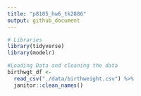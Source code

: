 ```yaml
---
title: "p8105_hw6_tk2886"
output: github_document
---
```



```r
# Libraries 
library(tidyverse)
library(modelr)
```


```r
#Loading Data and cleaning the data
birthwgt_df <- 
  read_csv("./data/birthweight.csv") %>%
  janitor::clean_names()
```

